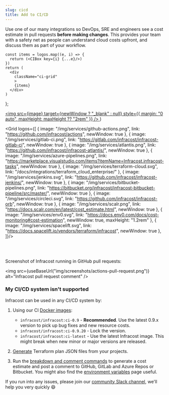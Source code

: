 ```yaml
---
slug: cicd
title: Add to CI/CD
---
```



Use one of our many integrations so DevOps, SRE and engineers see a cost estimate in pull requests **before making changes**.
This provides your team with a safety net as people can understand cloud costs upfront, and discuss them as part of your workflow.

    const items = logos.map((e, i) => {
      return (<CIBox key={i} {...e}/>)
    })
    return (
      <div
        className="ci-grid"
        >
        {items}
      </div>
    )
};

  <a
    className="ci-box"
    href={link}
    >
    <img
      src={image}
      target={newWindow ? "_blank" : null}
      style={{
        margin: "0 auto",
        maxHeight: maxHeight ?? "2rem"
      }}
      />
  </a>
)

<Grid logos={[
    {
      image: "/img/services/github-actions.png",
      link: "https://github.com/infracost/actions",
      newWindow: true
    },
    {
      image: "/img/services/gitlab-ci.png",
      link: "https://gitlab.com/infracost/infracost-gitlab-ci",
      newWindow: true
    },
    {
      image: "/img/services/atlantis.png",
      link: "https://github.com/infracost/infracost-atlantis/",
      newWindow: true
    },
    {
      image: "/img/services/azure-pipelines.png",
      link: "https://marketplace.visualstudio.com/items?itemName=Infracost.infracost-tasks",
      newWindow: true
    },
    {
      image: "/img/services/terraform-cloud.svg",
      link: "/docs/integrations/terraform_cloud_enterprise/"
    },
    {
      image: "/img/services/jenkins.svg",
      link: "https://github.com/infracost/infracost-jenkins/",
      newWindow: true
    },
    {
      image: "/img/services/bitbucket-pipelines.png",
      link: "https://bitbucket.org/infracost/infracost-bitbucket-pipeline/src/master/",
      newWindow: true
    },
    {
      image: "/img/services/circleci.svg",
      link: "https://github.com/infracost/infracost-orb",
      newWindow: true
    },
    {
      image: "/img/services/scalr.png",
      link: "https://docs.scalr.com/en/latest/cost_estimate.html",
      newWindow: true
    },
    {
      image: "/img/services/env0.svg",
      link: "https://docs.env0.com/docs/cost-monitoring#cost-estimation",
      newWindow: true,
      maxHeight: "1.2rem"
    },
    {
      image: "/img/services/spacelift.svg",
      link: "https://docs.spacelift.io/vendors/terraform/infracost",
      newWindow: true
    },
]}/>

<br/><br/>

Screenshot of Infracost running in GitHub pull requests:

<img src={useBaseUrl("img/screenshots/actions-pull-request.png")} alt="Infracost pull request comment" />

### My CI/CD system isn't supported

Infracost can be used in any CI/CD system by:

1. Using our CI [Docker images](https://hub.docker.com/r/infracost/infracost/tags):
    - `infracost/infracost:ci-0.9` - **Recommended**. Use the latest 0.9.x version to pick up bug fixes and new resource costs.
    - `infracost/infracost:ci-0.9.20` - Lock the version.
    - `infracost/infracost:ci-latest` - Use the latest Infracost image. This might break when new minor or major versions are released.

2. [Generate](/docs/troubleshooting/#2-generating-plan-json-files) Terraform plan JSON files from your projects.

3. Run the [breakdown and comment commands](/docs/features/cli_commands/#comment-on-pull-requests) to generate a cost estimate and post a comment to GitHub, GitLab and Azure Repos or Bitbucket. You might also find the [environment variables](/docs/integrations/environment_variables) page useful.

If you run into any issues, please join our [community Slack channel](https://www.infracost.io/community-chat), we'll help you very quickly 😄

